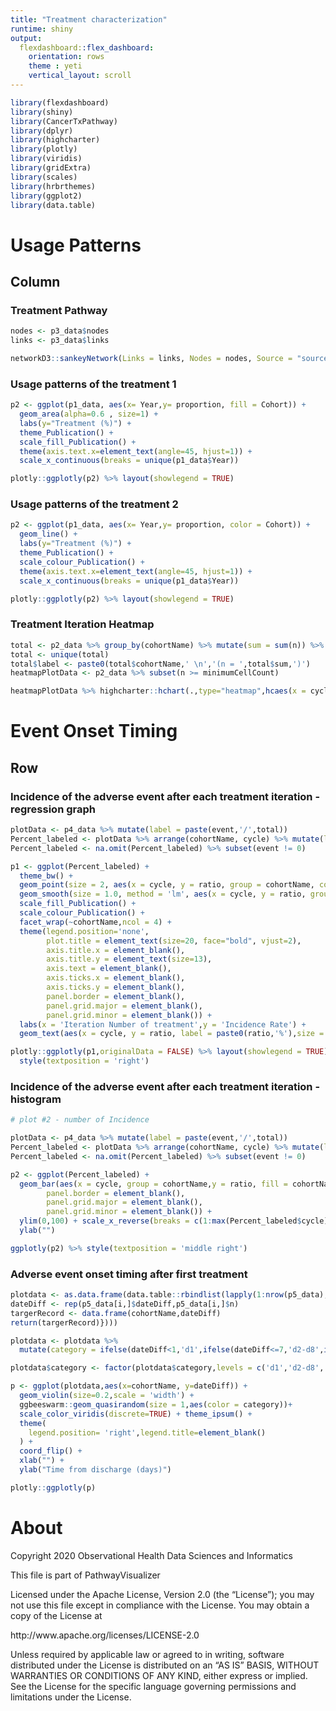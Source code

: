 ```yaml
---
title: "Treatment characterization"
runtime: shiny
output: 
  flexdashboard::flex_dashboard:
    orientation: rows
    theme : yeti
    vertical_layout: scroll
---
```


```r
library(flexdashboard)
library(shiny)
library(CancerTxPathway)
library(dplyr)
library(highcharter)
library(plotly)
library(viridis)
library(gridExtra)
library(scales)
library(hrbrthemes)
library(ggplot2)
library(data.table)
```


Usage Patterns {data-orientation=rows}
============================

Column {.tabset .tabset-fade}
----------------------------

### Treatment Pathway

```r

nodes <- p3_data$nodes
links <- p3_data$links

networkD3::sankeyNetwork(Links = links, Nodes = nodes, Source = "source",Target = "target", Value = "value", NodeID = "name", fontSize = 12, nodeWidth = 30,sinksRight = FALSE)

```

### Usage patterns of the treatment 1

```r


p2 <- ggplot(p1_data, aes(x= Year,y= proportion, fill = Cohort)) + 
  geom_area(alpha=0.6 , size=1) + 
  labs(y="Treatment (%)") + 
  theme_Publication() + 
  scale_fill_Publication() + 
  theme(axis.text.x=element_text(angle=45, hjust=1)) +
  scale_x_continuous(breaks = unique(p1_data$Year))

plotly::ggplotly(p2) %>% layout(showlegend = TRUE)

```

### Usage patterns of the treatment 2

```r

p2 <- ggplot(p1_data, aes(x= Year,y= proportion, color = Cohort)) +
  geom_line() + 
  labs(y="Treatment (%)") + 
  theme_Publication() + 
  scale_colour_Publication() + 
  theme(axis.text.x=element_text(angle=45, hjust=1)) +
  scale_x_continuous(breaks = unique(p1_data$Year))

plotly::ggplotly(p2) %>% layout(showlegend = TRUE)

```

### Treatment Iteration Heatmap

```r

total <- p2_data %>% group_by(cohortName) %>% mutate(sum = sum(n)) %>% select (cohortName,sum)
total <- unique(total)
total$label <- paste0(total$cohortName,' \n','(n = ',total$sum,')')
heatmapPlotData <- p2_data %>% subset(n >= minimumCellCount)

heatmapPlotData %>% highcharter::hchart(.,type="heatmap",hcaes(x = cycle,y=cohortName,value = ratio),dataLabels = list(allowOverlap = TRUE, enabled = TRUE,format = '{point.n}<br>{point.value}%'),align ='center') %>% hc_xAxis(title = list(style = list(fontSize = 14)),max = max(heatmapPlotData$cycle), tickInterval = 1,labels = list(style = list(fontSize = 14))) %>% hc_yAxis(title = list(text = 'Regimen',style = list(fontSize = 14)),labels = list(style = list(fontSize = 14))) %>% hc_colorAxis(stops = color_stops(ceiling(max(heatmapPlotData$ratio)),c("white","blue"))) %>% hc_tooltip(pointFormat = "Regimen: {point.y} <br> Cycle: {point.x} <br> Proportion: {point.value}%")

```

Event Onset Timing {data-orientation=rows}
================================

Row {.tabset .tabset-fade}
--------------------------------

### Incidence of the adverse event after each treatment iteration - regression graph

```r

plotData <- p4_data %>% mutate(label = paste(event,'/',total))
Percent_labeled <- plotData %>% arrange(cohortName, cycle) %>% mutate(label = paste0(event,' / ',total,' (',ifelse(event != 0,paste0(round(event/total*100,1),'%'),' - '),')')) %>% arrange(cohortName, cycle) %>% mutate(ratio = round(ratio*100,1))
Percent_labeled <- na.omit(Percent_labeled) %>% subset(event != 0)

p1 <- ggplot(Percent_labeled) +
  theme_bw() +
  geom_point(size = 2, aes(x = cycle, y = ratio, group = cohortName, color = cohortName, fill = cohortName)) +
  geom_smooth(size = 1.0, method = 'lm', aes(x = cycle, y = ratio, group = cohortName, color = cohortName, fill = cohortName)) +
  scale_fill_Publication() +
  scale_colour_Publication() +
  facet_wrap(~cohortName,ncol = 4) +
  theme(legend.position='none',
        plot.title = element_text(size=20, face="bold", vjust=2),
        axis.title.x = element_blank(),
        axis.title.y = element_text(size=13),
        axis.text = element_blank(),
        axis.ticks.x = element_blank(),
        axis.ticks.y = element_blank(),
        panel.border = element_blank(),
        panel.grid.major = element_blank(),
        panel.grid.minor = element_blank()) +
  labs(x = 'Iteration Number of treatment',y = 'Incidence Rate') +
  geom_text(aes(x = cycle, y = ratio, label = paste0(ratio,'%'),size = 2))

plotly::ggplotly(p1,originalData = FALSE) %>% layout(showlegend = TRUE) %>%
  style(textposition = 'right')
```

### Incidence of the adverse event after each treatment iteration - histogram 

```r

# plot #2 - number of Incidence

plotData <- p4_data %>% mutate(label = paste(event,'/',total))
Percent_labeled <- plotData %>% arrange(cohortName, cycle) %>% mutate(label = paste0(event,' / ',total,' (',ifelse(event != 0,paste0(round(event/total*100,1),'%'),' - '),')')) %>% arrange(cohortName, cycle) %>% mutate(ratio = round(ratio*100,1))
Percent_labeled <- na.omit(Percent_labeled) %>% subset(event != 0)

p2 <- ggplot(Percent_labeled) +
  geom_bar(aes(x = cycle, group = cohortName,y = ratio, fill = cohortName),stat = 'identity',show.legend = FALSE) + theme_Publication() + scale_fill_Publication() + scale_colour_Publication() + facet_wrap(~cohortName,ncol = 4) + theme(
        panel.border = element_blank(),
        panel.grid.major = element_blank(),
        panel.grid.minor = element_blank()) +
  ylim(0,100) + scale_x_reverse(breaks = c(1:max(Percent_labeled$cycle))) + geom_text(aes(x = cycle,y = ratio, label = label), show.legend = FALSE, vjust = 0.2,hjust = -0.05, size = 3.5, position = position_dodge(width=0.6)) + coord_flip() + xlab("Cycle") +
  ylab("")

ggplotly(p2) %>% style(textposition = 'middle right')


```

### Adverse event onset timing after first treatment {data-vertical_layout=scroll}

```r


plotdata <- as.data.frame(data.table::rbindlist(lapply(1:nrow(p5_data),function(i){cohortName <- rep(p5_data[i,]$cohortName,p5_data[i,]$n)
dateDiff <- rep(p5_data[i,]$dateDiff,p5_data[i,]$n)
targerRecord <- data.frame(cohortName,dateDiff)
return(targerRecord)})))

plotdata <- plotdata %>% 
  mutate(category = ifelse(dateDiff<1,'d1',ifelse(dateDiff<=7,'d2-d8',ifelse(dateDiff<=14,'d9-d15',ifelse(dateDiff<=21,'d16-d22',ifelse(dateDiff<=29,'-d30','>d30'))))))

plotdata$category <- factor(plotdata$category,levels = c('d1','d2-d8','d9-d15','d16-d22','-d30','>d30'))

p <- ggplot(plotdata,aes(x=cohortName, y=dateDiff)) +
  geom_violin(size=0.2,scale = 'width') +
  ggbeeswarm::geom_quasirandom(size = 1,aes(color = category))+
  scale_color_viridis(discrete=TRUE) + theme_ipsum() +
  theme(
    legend.position= 'right',legend.title=element_blank()
  ) +
  coord_flip() +
  xlab("") +
  ylab("Time from discharge (days)")

plotly::ggplotly(p)

```   

About
================================

Copyright 2020 Observational Health Data Sciences and Informatics

This file is part of PathwayVisualizer

Licensed under the Apache License, Version 2.0 (the "License");
you may not use this file except in compliance with the License.
You may obtain a copy of the License at

http://www.apache.org/licenses/LICENSE-2.0

Unless required by applicable law or agreed to in writing, software
distributed under the License is distributed on an "AS IS" BASIS,
WITHOUT WARRANTIES OR CONDITIONS OF ANY KIND, either express or implied.
See the License for the specific language governing permissions and
limitations under the License.
